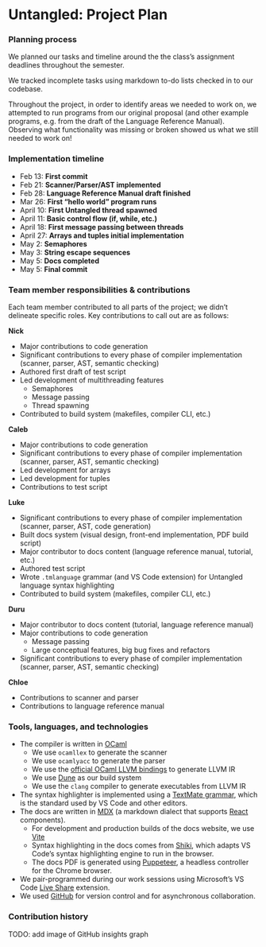 # Untangled: Project Plan

### Planning process

We planned our tasks and timeline around the the class’s assignment deadlines throughout the
semester.

We tracked incomplete tasks using markdown to-do lists checked in to our codebase.

Throughout the project, in order to identify areas we needed to work on, we attempted to run
programs from our original proposal (and other example programs, e.g. from the draft of the Language
Reference Manual). Observing what functionality was missing or broken showed us what we still needed
to work on!


### Implementation timeline

- Feb 13: **First commit**
- Feb 21: **Scanner/Parser/AST implemented**
- Feb 28: **Language Reference Manual draft finished**
- Mar 26: **First “hello world” program runs**
- April 10: **First Untangled thread spawned**
- April 11: **Basic control flow (if, while, etc.)**
- April 18: **First message passing between threads**
- April 27: **Arrays and tuples initial implementation**
- May 2: **Semaphores**
- May 3: **String escape sequences**
- May 5: **Docs completed**
- May 5: **Final commit**


### Team member responsibilities & contributions

Each team member contributed to all parts of the project; we didn’t delineate specific roles. Key
contributions to call out are as follows:

**Nick**
- Major contributions to code generation
- Significant contributions to every phase of compiler implementation (scanner, parser, AST,
  semantic checking)
- Authored first draft of test script
- Led development of multithreading features
  - Semaphores
  - Message passing
  - Thread spawning
- Contributed to build system (makefiles, compiler CLI, etc.)

**Caleb**
- Major contributions to code generation
- Significant contributions to every phase of compiler implementation (scanner, parser, AST,
  semantic checking)
- Led development for arrays
- Led development for tuples
- Contributions to test script

**Luke**
- Significant contributions to every phase of compiler implementation (scanner, parser, AST,
  code generation)
- Built docs system (visual design, front-end implementation, PDF build script)
- Major contributor to docs content (language reference manual, tutorial, etc.)
- Authored test script
- Wrote `.tmlanguage` grammar (and VS Code extension) for Untangled language syntax highlighting
- Contributed to build system (makefiles, compiler CLI, etc.)

**Duru**
- Major contributor to docs content (tutorial, language reference manual)
- Major contributions to code generation
  - Message passing
  - Large conceptual features, big bug fixes and refactors
- Significant contributions to every phase of compiler implementation (scanner, parser, AST,
  semantic checking)

**Chloe**
- Contributions to scanner and parser
- Contributions to language reference manual


### Tools, languages, and technologies
- The compiler is written in [OCaml](https://ocaml.org/)
  - We use `ocamllex` to generate the scanner
  - We use `ocamlyacc` to generate the parser
  - We use the [official OCaml LLVM bindings](https://llvm.moe/) to generate LLVM IR
  - We use [Dune](https://dune.build/) as our build system
  - We use the `clang` compiler to generate executables from LLVM IR
- The syntax highlighter is implemented using a
  [TextMate grammar](https://macromates.com/manual/en/language_grammars), which is the standard
  used by VS Code and other editors.
- The docs are written in [MDX](https://mdxjs.com/) (a markdown dialect that supports
  [React](https://reactjs.org/) components).
  - For development and production builds of the docs website, we use [Vite](https://vitejs.dev/)
  - Syntax highlighting in the docs comes from [Shiki](https://shiki.matsu.io/), which adapts VS
    Code’s syntax highlighting engine to run in the browser.
  - The docs PDF is generated using [Puppeteer](https://pptr.dev/), a headless controller for the
    Chrome browser.
- We pair-programmed during our work sessions using Microsoft’s VS Code
  [Live Share](https://marketplace.visualstudio.com/items?itemName=MS-vsliveshare.vsliveshare)
  extension.
- We used [GitHub](https://github.com/) for version control and for asynchronous collaboration.

### Contribution history

TODO: add image of GitHub insights graph
